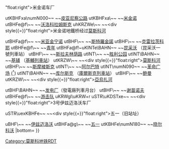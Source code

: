 {{Routemap|title=阿爾巴特-波克羅夫卡線|title-bg=#0078BF|title-color=white|inline=<includeonly>1</includeonly>|map=
uexKDSTa!~PORTALf\~~ ~~<div style{{=}}"float:right">米金诺车厂</div>
utKBHFxa\numN000~~ ~~[[皮亚尼察公路站|皮亚尼察公路]]
utKBHFxa\~~ ~~[[米金诺站|米金诺]]
utBHFe@f\~~ ~~[[沃洛科拉姆斯克站|沃洛科拉姆斯克]]
uhKRZWe\~~ ~~<div style{{=}}"float:right">米金诺地鐵桥经过[[莫斯科河]]</div>
utBHFa@f\~~ ~~[[米亚金宁诺站|米亚金宁诺]]
utBHF\~~ ~~[[斯特羅金諾站 (莫斯科地鐵)|斯特羅金諾]]<!--
uetBHF\~~ ~~<div style{{=}}"float:right">[[聖三一－雷科沃站|聖三一－雷科沃]]後備月台</div>
utBST\~~ ~~<div style{{=}}"float:right">[[西北隧道]]緊急月台</div>-->
utBHF\~~ ~~[[克雷拉茨科耶站 (莫斯科地鐵)|克雷拉茨科耶]]
utBHFe@f\~~ ~~[[青年站 (莫斯科地铁)|青年]]
utBHFa@f!~uKINTe\BAHN~~ ~~[[昆采沃站 (莫斯科地鐵)|昆采沃]] {{MOSMETRO-bull|4||昆采沃站 (菲利線)||1}}（昆采沃一號列車站）
utBHF\~~ ~~[[斯拉夫林荫路站|斯拉夫林荫路]]
utINT\~~ ~~[[胜利公园站|胜利公园]] {{MOSMETRO-bull|8A||胜利公园站 (莫斯科地铁)|胜利公园站|1}}
utINT\BAHN~~ ~~[[基辅站 (阿尔巴特－波克罗夫卡线)|基辅]] {{MOSMETRO-bull|4||基辅站 (菲利線)|4号线基辅站}} {{MOSMETRO-bull|5||基辅站 (莫斯科地铁环状线)|环状线基辅站}}（[[基輔站 (阿爾巴特－波克羅夫卡線)|基輔列車站]]）
utKRZW\~~ ~~<div style{{=}}"float:right">[[莫斯科河]]
utBHF\~~ ~~[[斯摩棱斯克站 (阿尔巴特－波克罗夫卡线)|斯摩棱斯克]]
utINT\~~ ~~[[阿尔巴特站 (阿尔巴特－波克罗夫卡线)|阿尔巴特]] {{MOSMETRO-bull|1||列宁图书馆站}} {{MOSMETRO-bull|4||亚历山大公园站}} {{MOSMETRO-bull|9||博罗维茨基站}}
utINT\numN090~~ ~~[[革命广场站 (莫斯科地铁)|革命广场]] {{MOSMETRO-bull|2||剧院站 (莫斯科地铁)|剧院站}} <abbr title="須繞過另一路線的月台進行間接換乘">({{MOSMETRO-bull|1||猎人商行站}}<sup>†</sup>)</abbr>
<!--uetBHF\~~ ~~|[[赫梅利尼茨基站|赫梅利尼茨基]] {{MOSMETRO-bull|6||墙城站 (莫斯科地铁)|墙城站}} {{MOSMETRO-bull|8||墙城站 (莫斯科地铁)|墙城站}}-->
utINT\BAHN~~ ~~[[庫爾斯克站 (阿爾巴特－波克羅夫卡線)|库尔斯克]] {{MOSMETRO-bull|5||库尔斯克站 (莫斯科地铁)|环状线库尔斯克站}} {{MOSMETRO-bull|10||契卡洛夫站 (莫斯科地铁)|契卡洛夫站}}（[[庫爾斯克站|庫爾斯克列車站]]）
utBHF\~~ ~~[[鲍曼站|鲍曼]]
utKRZW\~~ ~~<div style{{=}}"float:right">[[亞烏扎河]]</div>
utBHF\BAHN~~ ~~[[发电厂站|发电厂]]（發電廠列車月台）
utBHF\~~ ~~[[谢苗诺夫站|谢苗诺夫]]
utBHFe@f\~~ ~~[[游击队站 (莫斯科地铁)|游击队]]
uKRWgl\uKRW+r
uSTR\uKDSTxe~~ ~~<div style{{=}}"float:right">3号伊兹迈洛沃车厂</div>
uSTR\uexKBHFe~~ ~~<div style{{=}}"float:right">五一（旧站址）</div>
uBHF\~~ ~~[[伊兹迈洛沃站|伊兹迈洛沃]]
utBHFa@g\~~ ~~[[五一站 (莫斯科地铁)|五一]]
utKBHFe\numN180~~ ~~[[晓尔科沃站 (莫斯科地铁)|晓尔科沃]]
|bottom={{navbar|莫斯科地鐵RDT/阿爾巴特-波克羅夫卡線}}
}}<noinclude>

{{rdt intro|[[莫斯科地铁]][[阿尔巴特－波克罗夫卡线]]}}

[[Category:莫斯科地铁RDT]]
[[category:阿尔巴特－波克罗夫卡线| ]]

</noinclude>